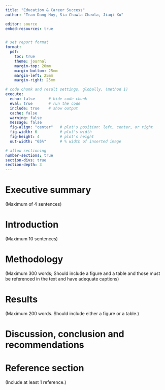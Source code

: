```yaml
---
title: "Education & Career Success"
author: "Tran Dang Huy, Sia Chawla Chawla, Jiaqi Xu"

editor: source
embed-resources: true


# set report format 
format:
  pdf:
    toc: true
    theme: journal
    margin-top: 20mm
    margin-bottom: 25mm
    margin-left: 25mm
    margin-right: 25mm

# code chunk and result settings, globally, (method 1)
execute: 
  echo: false      # hide code chunk
  eval: true       # run the code
  include: true    # show output
  cache: false     
  warning: false
  message: false
  fig-align: "center"   # plot's position: left, center, or right
  fig-width: 6          # plot's width
  fig-height: 4         # plot's height
  out-width: "65%"      # % width of inserted image

# allow sectioning
number-sections: true
section-divs: true
section-depth: 3
---
```



# Executive summary {#sec-summary}
(Maximum of 4 sentences)


# Introduction {#sec-intro}
(Maximum 10 sentences)


# Methodology {#sec-method}
(Maximum 300 words; Should include a figure and a table and those must be referenced in the text and have adequate captions)


# Results {#sec-result}
(Maximum 200 words. Should include either a figure or a table.)


# Discussion, conclusion and recommendations {#sec-discuss}


# Reference section {#sec-ref}
(Include at least 1 reference.)
 
